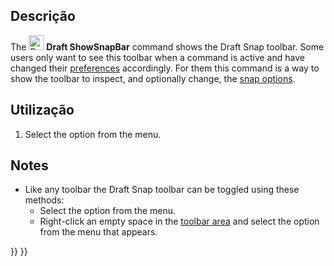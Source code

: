 <languages/>

<div class="mw-translate-fuzzy">
{{Docnav
|[[Draft_ApplyStyle/pt-br|Aplicar o estilo atual]]
|[[Draft_Preferences/pt-br|Preferências ]]
|[[Draft_Workbench|Draft]]
|IconL=Draft ApplyStyle.svg
|IconR=Preferences-draft.svg
|IconC=Workbench_Draft.svg
}}
</div>

{{GuiCommand
|Name=Draft ShowSnapBar
|MenuLocation=Utilities → Show Snap Toolbar
|Workbenches=[[Draft_Workbench|Draft]]
|SeeAlso=[[Draft_Snap|Draft Snap]]
}}

<span id="Description"></span>
==Descrição== 

The [[Image:Draft_ShowSnapBar.svg|24px]] '''Draft ShowSnapBar''' command shows the Draft Snap toolbar. Some users only want to see this toolbar when a command is active and have changed their [[Draft_Snap#Preferences|preferences]] accordingly. For them this command is a way to show the toolbar to inspect, and optionally change, the [[Draft_Snap|snap options]].

<span id="Usage"></span>
==Utilização==

# Select the {{MenuCommand|Utilities → [[Image:Draft_ShowSnapBar.svg|16px]] Show Snap Toolbar}} option from the menu.

==Notes==

* Like any toolbar the Draft Snap toolbar can be toggled using these methods:
** Select the {{MenuCommand|View → Toolbars → Draft Snap}} option from the menu.
** Right-click an empty space in the [[Interface|toolbar area]] and select the {{MenuCommand|Draft Snap}} option from the menu that appears.


<div class="mw-translate-fuzzy">
{{Docnav
|[[Draft_ApplyStyle/pt-br|Aplicar o estilo atual]]
|[[Draft_Preferences/pt-br|Preferências ]]
|[[Draft_Workbench|Draft]]
|IconL=Draft_ToggleGrid.svg
|IconR=Draft_Heal.svg
|IconC=Workbench_Draft.svg
}}
</div>

{{Draft Tools navi{{#translation:}}}}
{{Userdocnavi{{#translation:}}}}